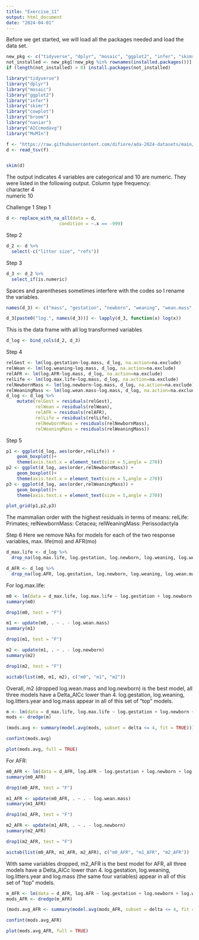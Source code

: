 ```yaml
---
title: "Exercise_11"
output: html_document
date: "2024-04-01"
---
```

Before we get started, we will load all the packages needed and load the data set.
```r
new_pkg <- c("tidyverse", "dplyr", "mosaic", "ggplot2", "infer", "skimr", "cowplot", "broom", "naniar", "AICcmodavg", "MuMIn")
not_installed <- new_pkg[!new_pkg %in% rownames(installed.packages())]
if (length(not_installed) > 0) install.packages(not_installed) 

library("tidyverse")
library("dplyr")
library("mosaic")
library("ggplot2")
library("infer")
library("skimr")
library("cowplot")
library("broom")
library("naniar")
library("AICcmodavg")
library("MuMIn")
```

```r
f <- "https://raw.githubusercontent.com/difiore/ada-2024-datasets/main/Mammal_lifehistories_v2.txt"
d <- read_tsv(f)


skim(d)
```
The output indicates 4 variables are categorical and 10 are numeric. They were listed in the following output. 
Column type frequency:           
  character                4     
  numeric                  10  

Challenge 1
Step 1
```r
d <- replace_with_na_all(data = d,
                    condition = ~.x == -999)
```

Step 2
```r
d_2 <- d %>%
  select(-c("litter size", "refs"))
```

Step 3
```r
d_3 <- d_2 %>%
  select_if(is.numeric)
```

Spaces and parentheses sometimes interfere with the codes so I rename the variables.
```r
names(d_3) <- c("mass", "gestation", "newborn", "weaning", "wean.mass", "AFR", "max.life", "litters.year")
```


```r
d_3[paste0("log.", names(d_3))] <- lapply(d_3, function(x) log(x))
```

This is the data frame with all log transformed variables
```r
d_log <- bind_cols(d_2, d_3)
```

Step 4
```r
relGest <- lm(log.gestation~log.mass, d_log, na.action=na.exclude)
relWean <- lm(log.weaning~log.mass, d_log, na.action=na.exclude)
relAFR <- lm(log.AFR~log.mass, d_log, na.action=na.exclude)
relLife <- lm(log.max.life~log.mass, d_log, na.action=na.exclude)
relNewbornMass <- lm(log.newborn~log.mass, d_log, na.action=na.exclude)
relWeaningMass <- lm(log.wean.mass~log.mass, d_log, na.action=na.exclude)
d_log <- d_log %>%
    mutate(relGest = residuals(relGest), 
           relWean = residuals(relWean), 
           relAFR = residuals(relAFR), 
           relLife = residuals(relLife), 
           relNewbornMass = residuals(relNewbornMass), 
           relWeaningMass = residuals(relWeaningMass))

```

Step 5
```r
p1 <- ggplot(d_log, aes(order,relLife)) +
    geom_boxplot()+
    theme(axis.text.x = element_text(size = 5,angle = 270))
p2 <- ggplot(d_log, aes(order,relNewbornMass)) +
    geom_boxplot()+
    theme(axis.text.x = element_text(size = 5,angle = 270))
p3 <- ggplot(d_log, aes(order,relWeaningMass)) +
    geom_boxplot()+
    theme(axis.text.x = element_text(size = 5,angle = 270))

plot_grid(p1,p2,p3)
```
The mammalian order with the highest residuals in terms of means:
relLife: Primates;
relNewbornMass: Cetacea;
relWeaningMass: Perissodactyla

Step 6
Here we remove NAs for models for each of the two response variables, max. life(mo) and AFR(mo)
```r
d_max.life <- d_log %>%
  drop_na(log.max.life, log.gestation, log.newborn, log.weaning, log.wean.mass, log.litters.year, log.mass)
```

```r
d_AFR <- d_log %>%
  drop_na(log.AFR, log.gestation, log.newborn, log.weaning, log.wean.mass, log.litters.year, log.mass)
```

For log.max.life:
```r
m0 <- lm(data = d_max.life, log.max.life ~ log.gestation + log.newborn + log.weaning + log.wean.mass + log.litters.year + log.mass)
summary(m0)
```
```r
drop1(m0, test = "F")
```
```r
m1 <- update(m0, . ~ . - log.wean.mass)
summary(m1)
```


```r
drop1(m1, test = "F")
```

```r
m2 <- update(m1, . ~ . - log.newborn)
summary(m2)
```
```r
drop1(m2, test = "F")
```

```r
aictab(list(m0, m1, m2), c("m0", "m1", "m2"))
```
Overall, m2 (dropped log.wean.mass and log.newborn) is the best model, all three models have a Delta_AICc lower than 4. log.gestation, log.weaning, log.litters.year and log.mass appear in all of this set of “top” models.

```r
m <- lm(data = d_max.life, log.max.life ~ log.gestation + log.newborn + log.weaning + log.wean.mass + log.litters.year + log.mass, na.action = "na.fail")
mods <- dredge(m)
```
```r
(mods.avg <- summary(model.avg(mods, subset = delta <= 4, fit = TRUE)))

```

```r
confint(mods.avg)
```

```r
plot(mods.avg, full = TRUE)
```
For AFR:
```r
m0_AFR <- lm(data = d_AFR, log.AFR ~ log.gestation + log.newborn + log.weaning + log.wean.mass + log.litters.year + log.mass)
summary(m0_AFR)
```

```r
drop1(m0_AFR, test = "F")
```

```r
m1_AFR <- update(m0_AFR, . ~ . - log.wean.mass)
summary(m1_AFR)

```

```r
drop1(m1_AFR, test = "F")
```

```r
m2_AFR <- update(m1_AFR, . ~ . - log.newborn)
summary(m2_AFR)
```

```r
drop1(m2_AFR, test = "F")
```

```r
aictab(list(m0_AFR, m1_AFR, m2_AFR), c("m0_AFR", "m1_AFR", "m2_AFR"))
```
With same variables dropped, m2_AFR is the best model for AFR, all three models have a Delta_AICc lower than 4. log.gestation, log.weaning, log.litters.year and log.mass (the same four variables) appear in all of this set of “top” models.
```r
m_AFR <- lm(data = d_AFR, log.AFR ~ log.gestation + log.newborn + log.weaning + log.wean.mass + log.litters.year + log.mass, na.action = "na.fail")
mods_AFR <- dredge(m_AFR)
```

```r
(mods.avg_AFR <- summary(model.avg(mods_AFR, subset = delta <= 4, fit = TRUE)))

```

```r
confint(mods.avg_AFR)
```

```r
plot(mods.avg_AFR, full = TRUE)
```